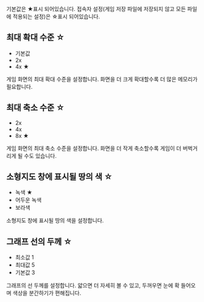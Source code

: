 {{ko/설정}}
기본값은 ★표시 되어있습니다.
접속자 설정(게임 저장 파일에 저장되지 않고 모든 파일에 적용되는 설정)은 ☆표시 되어있습니다.
== 최대 확대 수준 ☆ ==
* 기본값
* 2x
* 4x ★
게임 화면의 최대 확대 수준을 설정합니다. 화면을 더 크게 확대할수록 더 많은 메모리가 필요합니다.
== 최대 축소 수준 ☆ ==
* 2x
* 4x
* 8x ★
게임 화면의 최대 축소 수준을 설정합니다. 화면을 더 작게 축소할수록 게임이 더 버벅거리게 될 수도 있습니다.
== 소형지도 창에 표시될 땅의 색 ☆ ==
* 녹색 ★
* 어두운 녹색
* 보라색
소형지도 창에 표시될 땅의 색을 설정합니다.
== 그래프 선의 두께 ☆ ==
* 최소값 1
* 최대값 5
* 기본값 3
그래프의 선 두께를 설정합니다. 얇으면 더 자세히 볼 수 있고, 두꺼우면 눈에 확 들어오며 색상을 분간하기가 편해집니다.